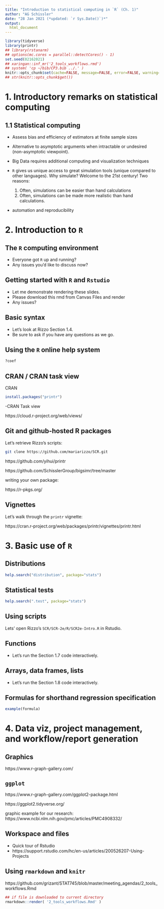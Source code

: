 ```yaml
---
title: "Introduction to statistical computing in `R` (Ch. 1)"
author: "AG Schissler"
date: "28 Jan 2021 (*updated: `r Sys.Date()`)*"
output:
  html_document
---
```


```r
library(tidyverse)
library(printr)
## library(rstanarm)
## options(mc.cores = parallel::detectCores() - 1)
set.seed(02162021)
## xaringan::inf_mr('2_tools_workflows.rmd')
## system( 'cp ~/bib/CP3.bib ../.' )
knitr::opts_chunk$set(cache=FALSE, message=FALSE, error=FALSE, warning=FALSE, comment=NA, out.width='95%')
## str(knitr::opts_chunk$get())
```

<!-- open up etext as you go. don't typeset the chapter -->

# 1. Introductory remarks on statistical computing

## 1.1 Statistical computing

- Assess bias and efficiency of estimators at finite sample sizes
- Alternative to asymptotic arguments when intractable or undesired (non-asymptotic viewpoint).
- Big Data requires additional computing and visualization techniques

- `R` gives us unique access to great simulation tools (unique compared to other languages). Why simulate? Welcome to the 21st century! Two reasons:
  1) Often, simulations can be easier than hand calculations 
  2) Often, simulations can be made more realistic than hand calculations.

- automation and reproducibility

# 2. Introduction to `R` 

## The `R` computing environment

- Everyone got `R` up and running?
- Any issues you'd like to discuss now?

## Getting started with `R` and `Rstudio`

- Let me demonstrate rendering these slides.
- Please download this rmd from Canvas Files and render
- Any issues?

## Basic syntax

- Let's look at Rizzo Section 1.4.
- Be sure to ask if you have any questions as we go.

## Using the `R` online help system

```r
?coef
```

## CRAN / CRAN task view

CRAN

```r
install.packages("printr")
```

-CRAN Task  view

https://cloud.r-project.org/web/views/

## Git and github-hosted R packages

Let's retrieve Rizzo's scripts:

```bash
git clone https://github.com/mariarizzo/SCR.git
```

https://github.com/yihui/printr

https://github.com/SchisslerGroup/bigsimr/tree/master

writing your own package:

https://r-pkgs.org/

## Vignettes

Let's walk through the `printr` vignette:

https://cran.r-project.org/web/packages/printr/vignettes/printr.html

# 3. Basic use of `R`

## Distributions 

```r
help.search("distribution", package="stats")
```

## Statistical tests

```r
help.search(".test", package="stats")
```

## Using scripts

Lets' open Rizzo's `SCR/SCR-2e/R/SCR2e-Intro.R` in Rstudio.

## Functions

- Let's run the Section 1.7 code interactively.

## Arrays, data frames, lists

- Let's run the Section 1.8 code interactively.

## Formulas for shorthand regression specification

```r
example(formula)
```

# 4. Data viz, project management, and workflow/report generation

## Graphics

https://www.r-graph-gallery.com/

## `ggplot`

https://www.r-graph-gallery.com/ggplot2-package.html

https://ggplot2.tidyverse.org/

graphic example for our research:  
https://www.ncbi.nlm.nih.gov/pmc/articles/PMC4908332/

## Workspace and files

- Quick tour of Rstudio
- https://support.rstudio.com/hc/en-us/articles/200526207-Using-Projects

## Using `rmarkdown` and `knitr`

https://github.com/grizant/STAT745/blob/master/meeting_agendas/2_tools_workflows.Rmd

```r
## if file is downloaded to current directory
rmarkdown::render( '2_tools_workflows.Rmd' )
```
